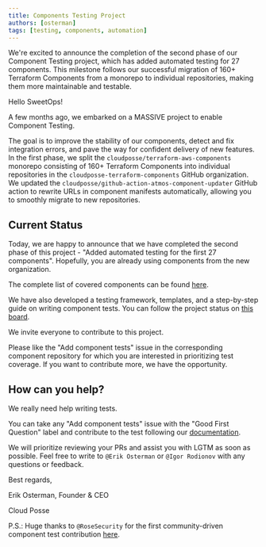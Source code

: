 ```yaml
---
title: Components Testing Project
authors: [osterman]
tags: [testing, components, automation]
---
```



<Intro>
We're excited to announce the completion of the second phase of our Component Testing project, which has added automated testing for 27 components. This milestone follows our successful migration of 160+ Terraform Components from a monorepo to individual repositories, making them more maintainable and testable.
</Intro>

Hello SweetOps!

A few months ago, we embarked on a MASSIVE project to enable Component Testing.

The goal is to improve the stability of our components, detect and fix integration errors, and pave the way for confident delivery of new features. In the first phase, we split the `cloudposse/terraform-aws-components` monorepo consisting of 160+ Terraform Components into individual repositories in the `cloudposse-terraform-components` GitHub organization. We updated the `cloudposse/github-action-atmos-component-updater` GitHub action to rewrite URLs in component manifests automatically, allowing you to smoothly migrate to new repositories.

## Current Status

Today, we are happy to announce that we have completed the second phase of this project - "Added automated testing for the first 27 components". Hopefully, you are already using components from the new organization. 

The complete list of covered components can be found [here](https://github.com/orgs/cloudposse-terraform-components/projects/1/views/3).

We have also developed a testing framework, templates, and a step-by-step guide on writing component tests. You can follow the project status on [this board](https://github.com/orgs/cloudposse-terraform-components/projects/1/views/1).

We invite everyone to contribute to this project.

Please like the "Add component tests" issue in the corresponding component repository for which you are interested in prioritizing test coverage. If you want to contribute more, we have the opportunity.

## How can you help?

We really need help writing tests.

You can take any "Add component tests" issue with the "Good First Question" label and contribute to the test following our [documentation](https://docs.cloudposse.com/community/contribute/component-testing/).

We will prioritize reviewing your PRs and assist you with LGTM as soon as possible. Feel free to write to `@Erik Osterman` or `@Igor Rodionov` with any questions or feedback.

Best regards,

Erik Osterman, Founder & CEO

Cloud Posse

P.S.: Huge thanks to `@RoseSecurity` for the first community-driven component test contribution [here](https://github.com/cloudposse-terraform-components/aws-vpc/pull/25).